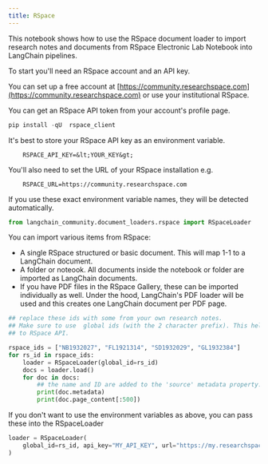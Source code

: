 ```yaml
---
title: RSpace
---
```


This notebook shows how to use the RSpace document loader to import research notes and documents from RSpace Electronic
Lab Notebook into LangChain pipelines.

To start you'll need an RSpace account and an API key.

You can set up a free account at [https://community.researchspace.com](https://community.researchspace.com) or use your institutional RSpace.

You can get an RSpace API token from your account's profile page.

```python
pip install -qU  rspace_client
```

It's best to store your RSpace API key as an environment variable.

        RSPACE_API_KEY=&lt;YOUR_KEY&gt;

You'll also need to set the URL of your RSpace installation e.g.

        RSPACE_URL=https://community.researchspace.com

If you use these exact environment variable names, they will be detected automatically.

```python
from langchain_community.document_loaders.rspace import RSpaceLoader
```

You can import various items from RSpace:

* A single RSpace structured or basic document. This will map 1-1 to a LangChain document.
* A folder or noteook. All documents inside the notebook or folder are imported as LangChain documents.
* If you have PDF files in the RSpace Gallery, these can be imported individually as well. Under the hood, LangChain's PDF loader will be used and this creates one LangChain document per PDF page.

```python
## replace these ids with some from your own research notes.
## Make sure to use  global ids (with the 2 character prefix). This helps the loader know which API calls to make
## to RSpace API.

rspace_ids = ["NB1932027", "FL1921314", "SD1932029", "GL1932384"]
for rs_id in rspace_ids:
    loader = RSpaceLoader(global_id=rs_id)
    docs = loader.load()
    for doc in docs:
        ## the name and ID are added to the 'source' metadata property.
        print(doc.metadata)
        print(doc.page_content[:500])
```

If you don't want to use the environment variables as above, you can pass these into the RSpaceLoader

```python
loader = RSpaceLoader(
    global_id=rs_id, api_key="MY_API_KEY", url="https://my.researchspace.com"
)
```
